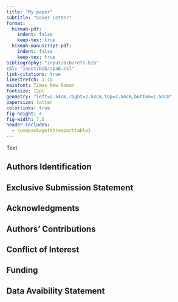 ```yaml
---
title: "My paper"
subtitle: "Cover Letter"
format:
  hikmah-pdf: 
    indent: false
    keep-tex: true
  hikmah-manuscript-pdf: 
    indent: false
    keep-tex: true
bibliography: "input/bib/refs.bib"
csl: "input/bib/apa6.csl"
link-citations: true
linestretch: 1.15       
mainfont: Times New Roman
fontsize: 12pt          
geometry: "left=2.54cm,right=2.54cm,top=2.54cm,bottom=2.54cm"
papersize: letter
colorlinks: true
fig-height: 4
fig-width: 7.5
header-includes:
  - \usepackage{threeparttable}
---
```

Text

## Authors Identification



## Exclusive Submission Statement


## Acknowledgments



## Authors' Contributions


## Conflict of Interest


## Funding


## Data Avaibility Statement

